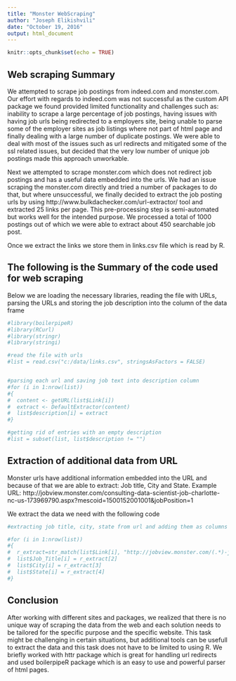 ```yaml
---
title: "Monster WebScraping"
author: "Joseph Elikishvili"
date: "October 19, 2016"
output: html_document
---
```


```r
knitr::opts_chunk$set(echo = TRUE)
```

## Web scraping Summary

We attempted to scrape job postings from indeed.com and monster.com. Our effort with regards to indeed.com was not successful as the custom API package we found provided limited functionality and challenges such as: inability to scrape a large percentage of job postings, having issues with having job urls being redirected to a employers site, being unable to parse some of the employer sites as job listings where not part of html page and finally dealing with a large number of duplicate postings. We were able to deal with most of the issues such as url redirects and mitigated some of the ssl related issues, but decided that the very low number of unique job postings made this approach unworkable.

Next we attempted to scrape monster.com which does not redirect job postings and has a useful data embedded into the urls. We had an issue scraping the monster.com directly and tried a number of packages to do that, but where unsuccessful, we finally decided to extract the job posting urls by using http://www.bulkdachecker.com/url-extractor/ tool and extracted 25 links per page. This pre-processing step is semi-automated but works well for the intended purpose.  We processed a total of 1000 postings out of which we were able to extract about 450 searchable job post.

Once we extract the links we store them in links.csv file which is read by R.


## The following is the Summary of the code used for web scraping

Below we are loading the necessary libraries, reading the file with URLs, parsing the URLs and storing the job description into the column of the data frame

```r

#library(boilerpipeR)
#library(RCurl)
#library(stringr)
#library(stringi)

#read the file with urls
#list = read.csv("c:/data/links.csv", stringsAsFactors = FALSE)


#parsing each url and saving job text into description column
#for (i in 1:nrow(list))
#{
#  content <- getURL(list$Link[i])
#  extract <- DefaultExtractor(content)
#  list$description[i] = extract
#}

#getting rid of entries with an empty description
#list = subset(list, list$description != "")

```


## Extraction of additional data from URL

Monster urls have additional information embedded into the URL and because of that we are able to extract: Job title, City and State.  Example URL:
http://jobview.monster.com/consulting-data-scientist-job-charlotte-nc-us-173969790.aspx?mescoid=1500152001001&jobPosition=1

We extract the data we need with the following code

```r

#extracting job title, city, state from url and adding them as columns

#for (i in 1:nrow(list))
#{
#  r_extract=str_match(list$Link[i], "http://jobview.monster.com/(.*)-job-(.*)-(\\w\\w)-us.*")
#  list$Job_Title[i] = r_extract[2]
#  list$City[i] = r_extract[3]
#  list$State[i] = r_extract[4]
#}
```

## Conclusion
After working with different sites and packages, we realized that there is no unique way of scraping the data from the web and each solution needs to be tailored for the specific purpose and the specific website. This task might be challenging in certain situations, but additional tools can be usefull to extract the data and this task does not have to be limited to using R. We briefly worked with httr package which is great for handling url redirects and used boilerpipeR package which is an easy to use and powerful parser of html pages.


